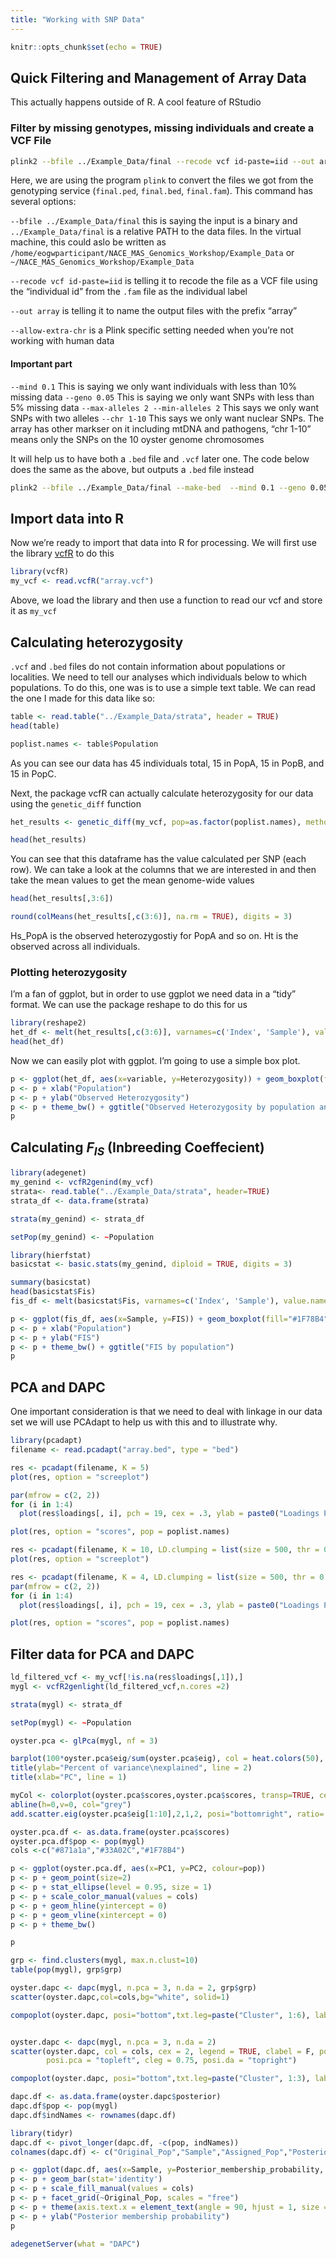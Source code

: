 ```yaml
---
title: "Working with SNP Data"
---
```


```r
knitr::opts_chunk$set(echo = TRUE)
```


## Quick Filtering and Management of Array Data
This actually happens outside of R.  A cool feature of RStudio

### Filter by missing genotypes, missing individuals and create a VCF File

```bash
plink2 --bfile ../Example_Data/final --recode vcf id-paste=iid --out array --allow-extra-chr --mind 0.1 --geno 0.05 --max-alleles 2 --min-alleles 2 --chr 1-10
```

Here, we are using the program `plink` to convert the files we got from the genotyping service (`final.ped`, `final.bed`, `final.fam`).  This command has several options:

`--bfile ../Example_Data/final` this is saying the input is a binary and `../Example_Data/final` is a relative PATH to the data files.  In the virtual machine, this could aslo be written as `/home/eogwparticipant/NACE_MAS_Genomics_Workshop/Example_Data` or `~/NACE_MAS_Genomics_Workshop/Example_Data`

`--recode vcf id-paste=iid` is telling it to recode the file as a VCF file using the "individual id" from the `.fam` file as the individual label

`--out array` is telling it to name the output files with the prefix "array"

`--allow-extra-chr` is a Plink specific setting needed when you're not working with human data

#### Important part
`--mind 0.1` This is saying we only want individuals with less than 10% missing data
`--geno 0.05` This is saying we only want SNPs with less than 5% missing data
`--max-alleles 2 --min-alleles 2` This says we only want SNPs with two alleles
`--chr 1-10` This says we only want nuclear SNPs.  The array has other markser on it including mtDNA and pathogens, "chr 1-10" means only the SNPs on the 10 oyster genome chromosomes


It will help us to have both a `.bed` file and `.vcf` later one.  The code below does the same as the above, but outputs a `.bed` file instead
```bash
plink2 --bfile ../Example_Data/final --make-bed  --mind 0.1 --geno 0.05 --max-alleles 2 --min-alleles 2 --chr 1-10 --allow-extra-chr --out array
```




## Import data into R

Now we're ready to import that data into R for processing.  We will first use the library [vcfR](https://cran.r-project.org/web/packages/vcfR/index.html) to do this
```r
library(vcfR)
my_vcf <- read.vcfR("array.vcf")
```

Above, we load the library and then use a function to read our vcf and store it as `my_vcf`

## Calculating heterozygosity

`.vcf` and `.bed` files do not contain information about populations or localities.  We need to tell our analyses which individuals below to which populations.  To do this, one was is to use a simple text table.  We can read the one I made for this data like so:

```r
table <- read.table("../Example_Data/strata", header = TRUE)
head(table)

poplist.names <- table$Population
```

As you can see our data has 45 individuals total, 15 in PopA, 15 in PopB, and 15 in PopC.


Next, the package vcfR can actually calculate heterozygosity for our data using the `genetic_diff` function

```r
het_results <- genetic_diff(my_vcf, pop=as.factor(poplist.names), method= 'nei')

head(het_results)
```

You can see that this dataframe has the value calculated per SNP (each row).  We can take a look at the columns that we are interested in and then take the mean values to get the mean genome-wide values

```r
head(het_results[,3:6])
```

```r
round(colMeans(het_results[,c(3:6)], na.rm = TRUE), digits = 3)
```

Hs_PopA is the observed heterozygostiy for PopA and so on.  Ht is the observed across all individuals.

### Plotting heterozygosity
I'm a fan of ggplot, but in order to use ggplot we need data in a "tidy" format.  We can use the package reshape to do this for us

```r
library(reshape2)
het_df <- melt(het_results[,c(3:6)], varnames=c('Index', 'Sample'), value.name = 'Heterozygosity', na.rm=TRUE)
head(het_df)
```


Now we can easily plot with ggplot.  I'm going to use a simple box plot.

```r
p <- ggplot(het_df, aes(x=variable, y=Heterozygosity)) + geom_boxplot(fill="#1F78B4")
p <- p + xlab("Population")
p <- p + ylab("Observed Heterozygosity")
p <- p + theme_bw() + ggtitle("Observed Heterozygosity by population and total")
p
```

## Calculating *F<sub>IS</sub>* (Inbreeding Coeffecient)
```r
library(adegenet)
my_genind <- vcfR2genind(my_vcf)
strata<- read.table("../Example_Data/strata", header=TRUE)
strata_df <- data.frame(strata)

strata(my_genind) <- strata_df

setPop(my_genind) <- ~Population
```

```r
library(hierfstat)
basicstat <- basic.stats(my_genind, diploid = TRUE, digits = 3)
```

```r
summary(basicstat)
head(basicstat$Fis)
fis_df <- melt(basicstat$Fis, varnames=c('Index', 'Sample'), value.name = 'FIS', na.rm=TRUE)
```
```r
p <- ggplot(fis_df, aes(x=Sample, y=FIS)) + geom_boxplot(fill="#1F78B4", notch= FALSE)
p <- p + xlab("Population")
p <- p + ylab("FIS")
p <- p + theme_bw() + ggtitle("FIS by population")
p
```

## PCA and DAPC

One important consideration is that we need to deal with linkage in our data set we will use PCAdapt to help us with this and to illustrate why.


```r
library(pcadapt)
filename <- read.pcadapt("array.bed", type = "bed")

```

```r

res <- pcadapt(filename, K = 5)
plot(res, option = "screeplot")
```


```r
par(mfrow = c(2, 2))
for (i in 1:4)
  plot(res$loadings[, i], pch = 19, cex = .3, ylab = paste0("Loadings PC", i))
```

```r
plot(res, option = "scores", pop = poplist.names)
```


```r
res <- pcadapt(filename, K = 10, LD.clumping = list(size = 500, thr = 0.2))
plot(res, option = "screeplot")
```

```r
res <- pcadapt(filename, K = 4, LD.clumping = list(size = 500, thr = 0.2))
par(mfrow = c(2, 2))
for (i in 1:4)
  plot(res$loadings[, i], pch = 19, cex = .3, ylab = paste0("Loadings PC", i))
```


```r
plot(res, option = "scores", pop = poplist.names)
```



## Filter data for PCA and DAPC
```r
ld_filtered_vcf <- my_vcf[!is.na(res$loadings[,1]),]
mygl <- vcfR2genlight(ld_filtered_vcf,n.cores =2)

strata(mygl) <- strata_df

setPop(mygl) <- ~Population


```

```r
oyster.pca <- glPca(mygl, nf = 3)

```


```r
barplot(100*oyster.pca$eig/sum(oyster.pca$eig), col = heat.colors(50), main="PCA Variance Explained")
title(ylab="Percent of variance\nexplained", line = 2)
title(xlab="PC", line = 1)

```


```r

myCol <- colorplot(oyster.pca$scores,oyster.pca$scores, transp=TRUE, cex=4)
abline(h=0,v=0, col="grey")
add.scatter.eig(oyster.pca$eig[1:10],2,1,2, posi="bottomright", ratio=.16)
```

```r

oyster.pca.df <- as.data.frame(oyster.pca$scores)
oyster.pca.df$pop <- pop(mygl)
cols <-c("#871a1a","#33A02C","#1F78B4")

p <- ggplot(oyster.pca.df, aes(x=PC1, y=PC2, colour=pop)) 
p <- p + geom_point(size=2)
p <- p + stat_ellipse(level = 0.95, size = 1)
p <- p + scale_color_manual(values = cols) 
p <- p + geom_hline(yintercept = 0) 
p <- p + geom_vline(xintercept = 0) 
p <- p + theme_bw()

p
```

```r
grp <- find.clusters(mygl, max.n.clust=10)
table(pop(mygl), grp$grp)
```

```r
oyster.dapc <- dapc(mygl, n.pca = 3, n.da = 2, grp$grp)
scatter(oyster.dapc,col=cols,bg="white", solid=1)
```

```r
compoplot(oyster.dapc, posi="bottom",txt.leg=paste("Cluster", 1:6), lab="", ncol=1, xlab="individuals")
```

```r
```

```r
oyster.dapc <- dapc(mygl, n.pca = 3, n.da = 2)
scatter(oyster.dapc, col = cols, cex = 2, legend = TRUE, clabel = F, posi.leg = "bottomleft", scree.pca = TRUE,
        posi.pca = "topleft", cleg = 0.75, posi.da = "topright")
```

```r
compoplot(oyster.dapc, posi="bottom",txt.leg=paste("Cluster", 1:3), lab="", ncol=1, xlab="individuals")
```
```r
dapc.df <- as.data.frame(oyster.dapc$posterior)
dapc.df$pop <- pop(mygl)
dapc.df$indNames <- rownames(dapc.df)

library(tidyr)
dapc.df <- pivot_longer(dapc.df, -c(pop, indNames))
colnames(dapc.df) <- c("Original_Pop","Sample","Assigned_Pop","Posterior_membership_probability")

p <- ggplot(dapc.df, aes(x=Sample, y=Posterior_membership_probability, fill=Assigned_Pop))
p <- p + geom_bar(stat='identity') 
p <- p + scale_fill_manual(values = cols) 
p <- p + facet_grid(~Original_Pop, scales = "free")
p <- p + theme(axis.text.x = element_text(angle = 90, hjust = 1, size = 8))
p <- p + ylab("Posterior membership probability")
p
```



```r
adegenetServer(what = "DAPC")
```




